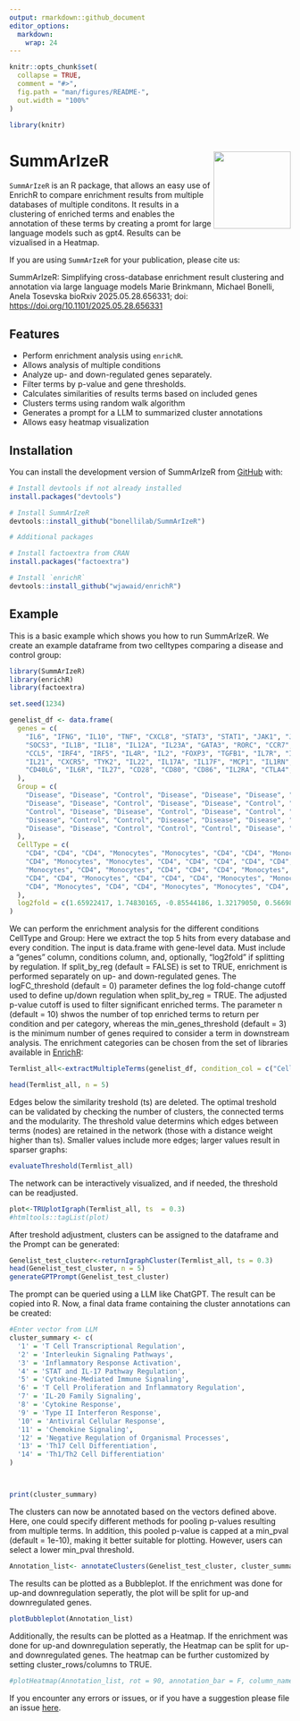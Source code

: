 ```yaml
---
output: rmarkdown::github_document
editor_options: 
  markdown: 
    wrap: 24
---
```


<!-- README.md is generated from README.Rmd. Please edit that file -->

```r
knitr::opts_chunk$set(
  collapse = TRUE,
  comment = "#>",
  fig.path = "man/figures/README-",
  out.width = "100%"
)

library(knitr)
```
# SummArIzeR <a><img src="man/figures/SummArIzeRlogo.png" align="right" height="138" /></a>


<!-- badges: start -->

<!-- badges: end -->

`SummArIzeR` is an R package, that allows an easy use of EnrichR to
compare enrichment results from multiple databases of multiple
conditons. It results in a clustering of enriched terms and enables the
annotation of these terms by creating a promt for large language models
such as gpt4. Results can be vizualised in a Heatmap.

If you are using `SummArIzeR` for your publication, please cite us:

SummArIzeR: Simplifying cross-database enrichment result clustering and
annotation via large language models Marie Brinkmann, Michael Bonelli,
Anela Tosevska bioRxiv 2025.05.28.656331; doi:
<https://doi.org/10.1101/2025.05.28.656331>

## Features

-   Perform enrichment analysis using `enrichR`.
-   Allows analysis of multiple conditions
-   Analyze up- and down-regulated genes separately.
-   Filter terms by p-value and gene thresholds.
-   Calculates similarities of results terms based on included genes
-   Clusters terms using random walk algorithm
-   Generates a prompt for a LLM to summarized cluster annotations
-   Allows easy heatmap visualization

## Installation

You can install the development version of SummArIzeR from
[GitHub](https://github.com/) with:

```r
# Install devtools if not already installed
install.packages("devtools")

# Install SummArIzeR
devtools::install_github("bonellilab/SummArIzeR")

# Additional packages

# Install factoextra from CRAN
install.packages("factoextra")

# Install `enrichR`
devtools::install_github("wjawaid/enrichR")
```

## Example

This is a basic example which shows you how to run SummArIzeR. We create
an example dataframe from two celltypes comparing a disease and control
group:

```r
library(SummArIzeR)
library(enrichR)
library(factoextra)

set.seed(1234)

genelist_df <- data.frame(
  genes = c(
    "IL6", "IFNG", "IL10", "TNF", "CXCL8", "STAT3", "STAT1", "JAK1", "JAK2", "SOCS1", 
    "SOCS3", "IL1B", "IL18", "IL12A", "IL23A", "GATA3", "RORC", "CCR7", "CXCR3", "CCL2",
    "CCL5", "IRF4", "IRF5", "IL4R", "IL2", "FOXP3", "TGFB1", "IL7R", "IL15", "NFKB1", 
    "IL21", "CXCR5", "TYK2", "IL22", "IL17A", "IL17F", "MCP1", "IL1RN", "CXCL10", "CXCL11", 
    "CD40LG", "IL6R", "IL27", "CD28", "CD80", "CD86", "IL2RA", "CTLA4", "PDCD1"
  ),
  Group = c(
    "Disease", "Disease", "Control", "Disease", "Disease", "Disease", "Control", "Control", "Disease", "Control", 
    "Disease", "Disease", "Control", "Disease", "Disease", "Control", "Disease", "Control", "Disease", "Disease", 
    "Control", "Disease", "Disease", "Control", "Disease", "Control", "Control", "Control", "Disease", "Disease", 
    "Disease", "Control", "Control", "Disease", "Disease", "Disease", "Disease", "Control", "Disease", "Disease", 
    "Disease", "Disease", "Control", "Control", "Control", "Disease", "Control", "Control", "Control"
  ),
  CellType = c(
    "CD4", "CD4", "CD4", "Monocytes", "Monocytes", "CD4", "CD4", "Monocytes", "CD4", "Monocytes", 
    "CD4", "Monocytes", "Monocytes", "CD4", "CD4", "CD4", "CD4", "CD4", "CD4", "Monocytes", 
    "Monocytes", "CD4", "Monocytes", "CD4", "CD4", "CD4", "Monocytes", "CD4", "Monocytes", "Monocytes", 
    "CD4", "CD4", "Monocytes", "CD4", "CD4", "CD4", "Monocytes", "Monocytes", "CD4", "CD4", 
    "CD4", "Monocytes", "CD4", "CD4", "Monocytes", "Monocytes", "CD4", "CD4", "CD4"
  ),
  log2fold = c(1.65922417, 1.74830165, -0.85544186, 1.32179050, 0.56698208, 0.07638380, 0.94635326, -1.46133361, 0.62796916, 0.82025914, -0.16903290, 0.87644901, 1.73868899, -0.97828470, -0.15082871, 1.76005809, 1.91290571, -1.53005055, -0.10001167, 0.24133098, 1.61612555, -1.44515933, 1.95556692, 1.78667293, -1.67024977, 0.05684714, -0.43918613, 1.62295252, -0.21212149, 1.34401704, 0.95038247, 1.24422057, -0.44756687, 0.74067892, -1.98420664, 1.33166432, -1.97066341, -1.16936411, 1.62640563, 0.44711457, -0.48176304, -0.25691366, -1.85027587, 1.89415966, -0.27299500, 1.83030639, 1.55101962, 0.55991508, 1.88386644)
)
```

We can perform the enrichment analysis for the different conditions
CellType and Group: Here we extract the top 5 hits from every database
and every condition. The input is data.frame with gene-level data. Must
include a "genes" column, conditions column, and, optionally, "log2fold"
if splitting by regulation. If split_by_reg (default = FALSE) is set to
TRUE, enrichment is performed separately on up- and down-regulated
genes. The logFC_threshold (default = 0) parameter defines the log
fold-change cutoff used to define up/down regulation when split_by_reg =
TRUE. The adjusted p-value cutoff is used to filter significant enriched
terms. The parameter n (default = 10) shwos the number of top enriched
terms to return per condition and per category, whereas the
min_genes_threshold (default = 3) is the minimum number of genes
required to consider a term in downstream analysis. The enrichment
categories can be chosen from the set of libraries available in
[EnrichR](https://maayanlab.cloud/Enrichr/#libraries):

```r
Termlist_all<-extractMultipleTerms(genelist_df, condition_col = c("CellType", "Group"), categories = c("GO_Biological_Process_2023","Reactome_2022", "BioPlanet_2019"), pval_threshold = 0.05, n = 5, split_by_reg = T)

```

```r
head(Termlist_all, n = 5)

```

Edges below the similarity treshold (ts) are deleted. The optimal
treshold can be validated by checking the number of clusters, the
connected terms and the modularity. The threshold value determins which
edges between terms (nodes) are retained in the network (those with a
distance weight higher than ts). Smaller values include more edges;
larger values result in sparser graphs:

```r

evaluateThreshold(Termlist_all)

```

The network can be interactively visualized, and if needed, the
threshold can be readjusted.

```r
plot<-TRUplotIgraph(Termlist_all, ts  = 0.3)
#htmltools::tagList(plot)
```

After treshold adjustment, clusters can be assigned to the dataframe and
the Prompt can be generated:

```r
Genelist_test_cluster<-returnIgraphCluster(Termlist_all, ts = 0.3)
head(Genelist_test_cluster, n = 5)
generateGPTPrompt(Genelist_test_cluster)
```

The prompt can be queried using a LLM like ChatGPT. The result can be
copied into R. Now, a final data frame containing the cluster
annotations can be created:

```r
#Enter vector from LLM 
cluster_summary <- c(
  '1' = 'T Cell Transcriptional Regulation',
  '2' = 'Interleukin Signaling Pathways',
  '3' = 'Inflammatory Response Activation',
  '4' = 'STAT and IL-17 Pathway Regulation',
  '5' = 'Cytokine-Mediated Immune Signaling',
  '6' = 'T Cell Proliferation and Inflammatory Regulation',
  '7' = 'IL-20 Family Signaling',
  '8' = 'Cytokine Response',
  '9' = 'Type II Interferon Response',
  '10' = 'Antiviral Cellular Response',
  '11' = 'Chemokine Signaling',
  '12' = 'Negative Regulation of Organismal Processes',
  '13' = 'Th17 Cell Differentiation',
  '14' = 'Th1/Th2 Cell Differentiation'
)



print(cluster_summary)

```

The clusters can now be annotated based on the vectors defined above.
Here, one could specify different methods for pooling p-values resulting
from multiple terms. In addition, this pooled p-value is capped at a
min_pval (default = 1e-10), making it better suitable for plotting.
However, users can select a lower min_pval threshold.

```r
Annotation_list<- annotateClusters(Genelist_test_cluster, cluster_summary)
```

The results can be plotted as a Bubbleplot. If the enrichment was done
for up-and downregulation seperatly, the plot will be split for up-and
downregulated genes.

```r

plotBubbleplot(Annotation_list)

```

Additionally, the results can be plotted as a Heatmap. If the enrichment
was done for up-and downregulation seperatly, the Heatmap can be split
for up-and downregulated genes. The heatmap can be further customized by
setting cluster_rows/columns to TRUE.

```r

#plotHeatmap(Annotation_list, rot = 90, annotation_bar = F, column_names_centered = F)

```

If you encounter any errors or issues, or if you have a suggestion
please file an issue
[here](https://github.com/bonellilab/SummArIzeR/issues).
